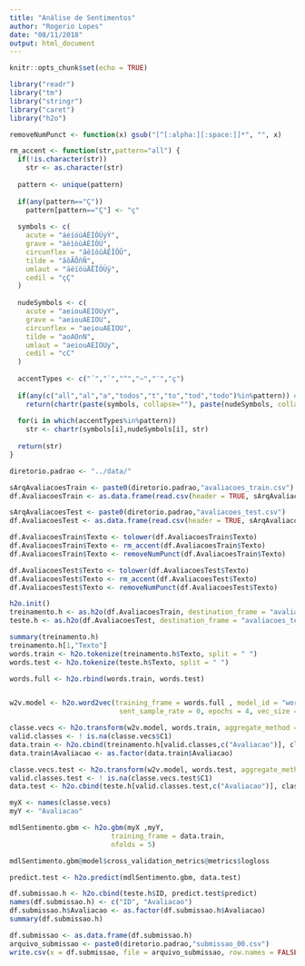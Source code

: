 ```yaml
---
title: "Análise de Sentimentos"
author: "Rogerio Lopes"
date: "08/11/2018"
output: html_document
---
```


```r
knitr::opts_chunk$set(echo = TRUE)
```


```r
library("readr")
library("tm")
library("stringr")
library("caret")
library("h2o")
```

```r
removeNumPunct <- function(x) gsub("[^[:alpha:][:space:]]*", "", x)

rm_accent <- function(str,pattern="all") {
  if(!is.character(str))
    str <- as.character(str)
  
  pattern <- unique(pattern)
  
  if(any(pattern=="Ç"))
    pattern[pattern=="Ç"] <- "ç"
  
  symbols <- c(
    acute = "áéíóúÁÉÍÓÚýÝ",
    grave = "àèìòùÀÈÌÒÙ",
    circunflex = "âêîôûÂÊÎÔÛ",
    tilde = "ãõÃÕñÑ",
    umlaut = "äëïöüÄËÏÖÜÿ",
    cedil = "çÇ"
  )
  
  nudeSymbols <- c(
    acute = "aeiouAEIOUyY",
    grave = "aeiouAEIOU",
    circunflex = "aeiouAEIOU",
    tilde = "aoAOnN",
    umlaut = "aeiouAEIOUy",
    cedil = "cC"
  )
  
  accentTypes <- c("´","`","^","~","¨","ç")
  
  if(any(c("all","al","a","todos","t","to","tod","todo")%in%pattern)) # opcao retirar todos
    return(chartr(paste(symbols, collapse=""), paste(nudeSymbols, collapse=""), str))
  
  for(i in which(accentTypes%in%pattern))
    str <- chartr(symbols[i],nudeSymbols[i], str)
  
  return(str)
}


```



```r
diretorio.padrao <- "../data/"

sArqAvaliacoesTrain <- paste0(diretorio.padrao,"avaliacoes_train.csv")
df.AvaliacoesTrain <- as.data.frame(read.csv(header = TRUE, sArqAvaliacoesTrain, stringsAsFactors = FALSE))

sArqAvaliacoesTest <- paste0(diretorio.padrao,"avaliacoes_test.csv")
df.AvaliacoesTest <- as.data.frame(read.csv(header = TRUE, sArqAvaliacoesTest, stringsAsFactors = FALSE))


```

```r
df.AvaliacoesTrain$Texto <- tolower(df.AvaliacoesTrain$Texto)
df.AvaliacoesTrain$Texto <- rm_accent(df.AvaliacoesTrain$Texto)
df.AvaliacoesTrain$Texto <- removeNumPunct(df.AvaliacoesTrain$Texto)

df.AvaliacoesTest$Texto <- tolower(df.AvaliacoesTest$Texto)
df.AvaliacoesTest$Texto <- rm_accent(df.AvaliacoesTest$Texto)
df.AvaliacoesTest$Texto <- removeNumPunct(df.AvaliacoesTest$Texto)

```
```r
h2o.init()
treinamento.h <- as.h2o(df.AvaliacoesTrain, destination_frame = "avaliacoes_train")
teste.h <- as.h2o(df.AvaliacoesTest, destination_frame = "avaliacoes_test")

summary(treinamento.h)
treinamento.h[1,"Texto"]
words.train <- h2o.tokenize(treinamento.h$Texto, split = " ")
words.test <- h2o.tokenize(teste.h$Texto, split = " ")

words.full <- h2o.rbind(words.train, words.test)


w2v.model <- h2o.word2vec(training_frame = words.full , model_id = "word2vec_trpadvisor",
                           sent_sample_rate = 0, epochs = 4, vec_size = 100, window_size = 5)

```
```r

classe.vecs <- h2o.transform(w2v.model, words.train, aggregate_method = "AVERAGE")
valid.classes <- ! is.na(classe.vecs$C1)
data.train <- h2o.cbind(treinamento.h[valid.classes,c("Avaliacao")], classe.vecs[valid.classes,])
data.train$Avaliacao <- as.factor(data.train$Avaliacao)

classe.vecs.test <- h2o.transform(w2v.model, words.test, aggregate_method = "AVERAGE")
valid.classes.test <- ! is.na(classe.vecs.test$C1)
data.test <- h2o.cbind(teste.h[valid.classes.test,c("Avaliacao")], classe.vecs.test[valid.classes.test,])

```
```r
myX <- names(classe.vecs)
myY <- "Avaliacao"

mdlSentimento.gbm <- h2o.gbm(myX ,myY,  
                         training_frame = data.train, 
                         nfolds = 5)


```
```r
mdlSentimento.gbm@model$cross_validation_metrics@metrics$logloss
```

```r
predict.test <- h2o.predict(mdlSentimento.gbm, data.test)
```
```r
df.submissao.h <- h2o.cbind(teste.h$ID, predict.test$predict)
names(df.submissao.h) <- c("ID", "Avaliacao")
df.submissao.h$Avaliacao <- as.factor(df.submissao.h$Avaliacao)
summary(df.submissao.h)
```

```r

df.submissao <- as.data.frame(df.submissao.h)
arquivo_submissao <- paste0(diretorio.padrao,"submissao_00.csv")
write.csv(x = df.submissao, file = arquivo_submissao, row.names = FALSE)
```

